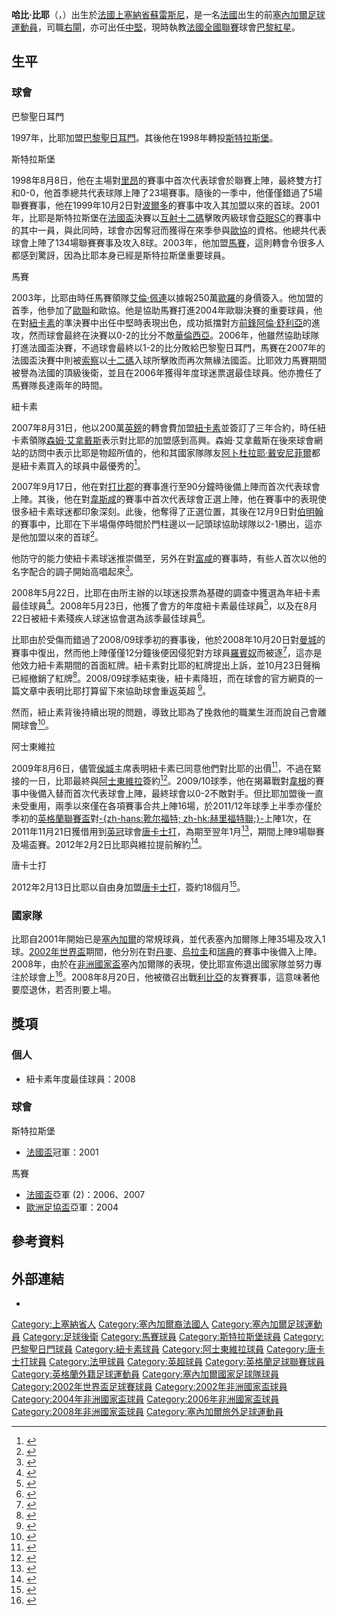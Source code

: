 {{noteta|G1=足球|G2=英超|G3=FAcup
|T=zh-hans:哈比布·贝耶; zh-hk:哈比·比耶;
|1=zh-hans:哈比布·贝耶; zh-hk:哈比·比耶;
|2=zh-hans:贝耶; zh-hk:比耶;
|3=zh-hans:巴黎圣日耳曼; zh-hk:巴黎聖日耳門;
|4=zh-hans:阿兰·希勒; zh-hk:阿倫·舒利亞;
|5=zh-hans:巴伦西亚; zh-hk:華倫西亞;
|6=zh-hans:索肖; zh-hk:索察;
|7=zh-hans:萨姆·阿勒代斯; zh-hk:森姆·艾拿戴斯;
|8=zh-hans:阿卜杜拉耶·迪亚涅-法耶; zh-hk:阿卜杜拉耶·戴安尼菲爾;
|9=zh-hans:罗比尼奥; zh-hk:羅賓奴;
}}
{{Football player infobox
|          playername = 哈比·比耶<br />''Habib Beye''
|               image = Habib Beye2 (cropped).jpg
|       image_size = 200
|            fullname = Habib Beye
|         dateofbirth = {{birth date and age|1977|10|19|df=y}}
|         cityofbirth = [[蘇雷斯尼|蘇雷斯尼]]
|      countryofbirth = [[法國|法國]]
|              height = {{Height|m=1.82}}
|         currentclub = [[唐卡士打足球會|唐卡士打]]
|            position = [[右閘|右閘]]、[[中堅|中堅]]
|          clubnumber = 41
|               years = 1997–1998<br />1998–2003<br />2003–2007<br />2007–2009<br />2009–2012 <br />2011–2012 <br />2012–
|               clubs = [[巴黎聖日耳門足球會|巴黎聖日耳門]]<br />[[斯特拉斯堡競賽足球會|斯特拉斯堡]]<br />[[馬賽足球會|馬賽]]<br />[[紐卡素足球會|紐卡素]]<br />[[阿士東維拉足球會|阿士東維拉]]<br />→ [[唐卡斯特流浪足球俱乐部|唐卡士打]]<br />[[唐卡斯特流浪足球俱乐部|唐卡士打]]
|         caps(goals) = {{0}}17 {{0}}(2)<br />134 {{0}}(8)<br />147 {{0}}(4)<br />{{0}}52 {{0}}(1)<br /> {{0|00}}9 {{0}}(0)<br /> {{0|00}}9 {{0}}(0)<br /> {{0|00}}0 {{0}}(0)
|       nationalyears = 2001–2008
|        nationalteam = [[塞內加爾國家足球隊|塞內加爾]]
| nationalcaps(goals) = {{0}}45 {{0}}(1)
|            pcupdate = 2012年2月15日 (三) 01:26 (UTC)
|            ntupdate = 2012年2月11日 (六) 11:38 (UTC)
}}
'''哈比·比耶'''（{{lang-fr|'''Habib Beye'''}}，{{bd|1977年|10月19日|catIdx=Beye, Habib}}）出生於[[法國|法國]][[上塞納省|上塞納省]][[蘇雷斯尼|蘇雷斯尼]]，是一名[[法國|法國]]出生的前[[塞內加爾|塞內加爾]][[足球|足球]][[運動員|運動員]]，司職[[右閘|右閘]]，亦可出任[[中堅|中堅]]，現時執教[[法國全國聯賽|法國全國聯賽]]球會[[紅星足球俱樂部|巴黎紅星]]。

== 生平 ==
=== 球會 ===
;巴黎聖日耳門
1997年，比耶加盟[[巴黎聖日耳門足球會|巴黎聖日耳門]]。其後他在1998年轉投[[斯特拉斯堡競賽足球會|斯特拉斯堡]]。

;斯特拉斯堡
1998年8月8日，他在主場對[[里昂足球會|里昂]]的賽事中首次代表球會於聯賽上陣，最終雙方打和0-0，他首季總共代表球隊上陣了23場賽事。隨後的一季中，他僅僅錯過了5場聯賽賽事，他在1999年10月2日對[[波爾多足球會|波爾多]]的賽事中攻入其加盟以來的首球。2001年，比耶是斯特拉斯堡在[[法國盃|法國盃]]決賽以[[互射十二碼|互射十二碼]]擊敗丙級球會[[亞眠SC|亞眠SC]]的賽事中的其中一員，與此同時，球會亦因奪冠而獲得在來季參與[[歐洲足協盃|歐協]]的資格。他總共代表球會上陣了134場聯賽賽事及攻入8球。2003年，他加盟[[馬賽足球會|馬賽]]，這則轉會令很多人都感到驚訝，因為比耶本身已經是斯特拉斯堡重要球員。

;馬賽
2003年，比耶由時任馬賽領隊[[艾倫·佩連|艾倫·佩連]]以據報250萬[[歐羅|歐羅]]的身價簽入。他加盟的首季，他參加了[[歐洲聯賽冠軍盃|歐聯]]和歐協。他是協助馬賽打進2004年歐聯決賽的重要球員，他在對[[紐卡素足球會|紐卡素]]的準決賽中出任中堅時表現出色，成功抵擋對方[[前鋒_(足球)|前鋒]][[阿倫·舒利亞|阿倫·舒利亞]]的進攻，然而球會最終在決賽以0-2的比分不敵[[華倫西亞足球會|華倫西亞]]。2006年，他雖然協助球隊打進法國盃決賽，不過球會最終以1-2的比分敗給巴黎聖日耳門，馬賽在2007年的法國盃決賽中則被[[索察足球會|索察]]以[[十二碼|十二碼]]入球所擊敗而再次無緣法國盃。比耶效力馬賽期間被譽為法國的頂級後衛，並且在2006年獲得年度球迷票選最佳球員。他亦擔任了馬賽隊長達兩年的時間。

;紐卡素
2007年8月31日，他以200萬[[英鎊|英鎊]]的轉會費加盟[[紐卡素足球會|紐卡素]]並簽訂了三年合約，時任紐卡素領隊[[森姆·艾拿戴斯|森姆·艾拿戴斯]]表示對比耶的加盟感到高興。森姆·艾拿戴斯在後來球會網站的訪問中表示比耶是物超所值的，他和其國家隊隊友[[阿卜杜拉耶·戴安尼菲爾|阿卜杜拉耶·戴安尼菲爾]]都是紐卡素買入的球員中最優秀的<ref>{{en}}{{cite news 
 |title=Marseille Skipper Completes Move 
 |author=Craig Hope 
 |url=http://www.nufc.premiumtv.co.uk/page/NewsDetail/0,,10278~1103823,00.html 
 |date=2007-08-31 
 |accessdate=2007-08-31 
 |publisher=Newcastle United 
 |deadurl=yes 
 |archiveurl=https://web.archive.org/web/20081006183222/http://www.nufc.premiumtv.co.uk/page/NewsDetail/0%2C%2C10278~1103823%2C00.html 
 |archivedate=2008-10-06 
 }}</ref>。

2007年9月17日，他在對[[打比郡足球會|打比郡]]的賽事進行至90分鐘時後備上陣而首次代表球會上陣。其後，他在對[[韋斯咸足球會|韋斯咸]]的賽事中首次代表球會正選上陣，他在賽事中的表現使很多紐卡素球迷都印象深刻。此後，他奪得了正選位置，其後在12月9日對[[伯明翰足球會|伯明翰]]的賽事中，比耶在下半場傷停時間於門柱邊以一記頭球協助球隊以2-1勝出，這亦是他加盟以來的首球<ref>{{en}}{{cite web 
|url=http://news.bbc.co.uk/sport1/hi/football/eng_prem/7122781.stm
|title=Newcastle 2-1 Birmingham
|publisher=BBC 
|date=8 December 2007 |accessdate=3 September 2009}}</ref>。

他防守的能力使紐卡素球迷推崇備至，另外在對[[富咸足球會|富咸]]的賽事時，有些人首次以他的名字配合{{Link-en|幸福的日子|Happy Days}}的調子開始高唱起來<ref>{{en}}{{cite web|url=http://news.bbc.co.uk/mobile/bbc_sport/features/740/74008/story7400810.shtml|title=Chants of the Season|publisher=BBC Sport|date=23 May 2008|accessdate=27 May 2009|archive-date=2009-08-11|archive-url=https://web.archive.org/web/20090811054634/http://news.bbc.co.uk/mobile/bbc_sport/features/740/74008/story7400810.shtml|dead-url=no}}</ref>。

2008年5月22日，比耶在由{{Link-en|紀事晚報|Evening Chronicle}}所主辦的以球迷投票為基礎的調查中獲選為年紐卡素最佳球員<ref>{{en}}{{cite web 
 |title=Beye tops Toon fans' end of season poll 
 |date=2008-05-22 
 |author=chroniclelive 
 |url=http://www.chroniclelive.co.uk/nufc/newcastle-united-news/2008/05/22/beye-tops-toon-fans-end-of-season-poll-72703-20947820/ 
 |accessdate=2009-11-03 
 |deadurl=yes 
 |archiveurl=https://web.archive.org/web/20081202233608/http://www.chroniclelive.co.uk/nufc/newcastle-united-news/2008/05/22/beye-tops-toon-fans-end-of-season-poll-72703-20947820/ 
 |archivedate=2008-12-02 
 }}</ref>。2008年5月23日，他獲了會方的年度紐卡素最佳球員<ref>{{en}}{{cite news
 |title       = NUFC Player Of The Season Result
 |author      = Craig Hope
 |url         = http://www.nufc.premiumtv.co.uk/page/NewsDetail/0,,10278~1318089,00.html
 |date        = 2008-05-23
 |accessdate  = 2008-05-23
 |deadurl     = yes
 |archiveurl  = https://web.archive.org/web/20080914214051/http://www.nufc.premiumtv.co.uk/page/NewsDetail/0%2C%2C10278~1318089%2C00.html
 |archivedate = 2008-09-14
}}</ref>，以及在8月22日被紐卡素殘疾人球迷協會選為該季最佳球員<ref>{{en}}{{cite news
 |title       = Habib Takes Toon Award
 |date        = 2008-08-22
 |author      = Newcastle United
 |url         = http://www.nufc.premiumtv.co.uk/page/NewsDetail/0,,10278~1373051,00.html
 |accessdate  = 2008-08-22
 |deadurl     = yes
 |archiveurl  = https://web.archive.org/web/20080828040107/http://www.nufc.premiumtv.co.uk/page/NewsDetail/0%2C%2C10278~1373051%2C00.html
 |archivedate = 2008-08-28
}}</ref>。

比耶由於受傷而錯過了2008/09球季初的賽事後，他於2008年10月20日對[[曼城足球會|曼城]]的賽事中復出，然而他上陣僅僅12分鐘後便因侵犯對方球員[[羅賓奴|羅賓奴]]而被逐<ref>{{en}}{{cite web
| title = Newcastle 2-2 Man City
| date = 2008-10-20
| author = BBC Sport
| url = http://news.bbc.co.uk/sport2/hi/football/eng_prem/7665104.stm
| accessdate = 2009-11-03
| archive-date = 2009-02-16
| archive-url = https://web.archive.org/web/20090216145553/http://news.bbc.co.uk/sport2/hi/football/eng_prem/7665104.stm
| dead-url = no
}}</ref>，這亦是他效力紐卡素期間的首面紅牌。紐卡素對比耶的紅牌提出上訴，並10月23日聲稱已經撤銷了紅牌<ref>{{en}}{{cite web
| title = Magpies win Beye red card appeal
| date = 2008-10-23
| author = BBC Sport
| url = http://news.bbc.co.uk/sport1/hi/football/teams/n/newcastle_united/7681218.stm
| accessdate = 2008-10-24}}</ref>。2008/09球季結束後，紐卡素降班，而在球會的官方網頁的一篇文章中表明比耶打算留下來協助球會重返英超 <ref>{{en}}{{cite news
 |title       = Beye nails colours to Magpie Mast
 |author      = Craig Hope
 |url         = http://www.nufc.premiumtv.co.uk/page/NewsDetail/0,,10278~1667147,00.html
 |date        = 2009-05-26
 |accessdate  = 2009-05-26
 |publisher   = Newcastle United
 |deadurl     = yes
 |archiveurl  = https://web.archive.org/web/20090528075706/http://www.nufc.premiumtv.co.uk/page/NewsDetail/0%2C%2C10278~1667147%2C00.html
 |archivedate = 2009-05-28
}}</ref>。

然而，紐止素背後持續出現的問題，導致比耶為了挽救他的職業生涯而說自己會離開球會<ref>{{en}}{{cite web
| title = Beye - I must leave Toon
| date = 2009-07-14
| author = Sky Sport
| url = http://www.skysports.com/story/0,19528,11688_5432691,00.html
| accessdate = 2009-11-03
| archive-date = 2009-09-19
| archive-url = https://web.archive.org/web/20090919145632/http://www.skysports.com/story/0,19528,11688_5432691,00.html
| dead-url = no
}}</ref>。

;阿士東維拉
2009年8月6日，儘管[[侯城足球會|侯城]]主席{{Link-en|保羅·杜芬|Paul Duffen}}表明紐卡素已同意他們對比耶的出價<ref>{{en}}{{cite web
| title = Newcastle accept Hull's Beye bid
| date = 2009-08-06
| author = BBC Sport
| url = http://news.bbc.co.uk/sport2/hi/football/teams/h/hull_city/8188633.stm
| accessdate = 2009-11-03
| archive-date = 2009-08-09
| archive-url = https://web.archive.org/web/20090809133028/http://news.bbc.co.uk/sport2/hi/football/teams/h/hull_city/8188633.stm
| dead-url = no
}}</ref>，不過在緊接的一日，比耶最終與[[阿士東維拉足球會|阿士東維拉]]簽約<ref>{{en}}{{cite web
| title = Villa swoop for Newcastle's Beye
| date = 2009-08-07
| author = BBC Sport
| url = http://news.bbc.co.uk/sport2/hi/football/teams/a/aston_villa/8190878.stm
| accessdate = 2009-11-03
| archive-date = 2009-08-12
| archive-url = https://web.archive.org/web/20090812052136/http://news.bbc.co.uk/sport2/hi/football/teams/a/aston_villa/8190878.stm
| dead-url = no
}}</ref>。2009/10球季，他在揭幕戰對[[韋根足球會|韋根]]的賽事中後備入替而首次代表球會上陣，最終球會以0-2不敵對手。但比耶加盟後一直未受重用，兩季以來僅在各項賽事合共上陣16場，於2011/12年球季上半季亦僅於季初的[[英格蘭聯賽盃|英格蘭聯賽盃]]對[[靴尔福特联足球俱乐部|-{zh-hans:靴尔福特; zh-hk:赫里福特聯;}-]]上陣1次，在2011年11月21日獲借用到[[英冠|英冠]]球會[[唐卡斯特流浪足球俱乐部|唐卡士打]]，為期至翌年1月<ref>{{cite news |language=en |url=http://news.bbc.co.uk/sport2/hi/football/15823870.stm |title=Habib Beye joins Doncaster on loan from Aston Villa |publisher=''[[BBC_Sport|BBC Sport]]'' |date=2011-11-21 |accessdate=2011-11-22 |archive-date=2011-11-23 |archive-url=https://web.archive.org/web/20111123082839/http://news.bbc.co.uk/sport2/hi/football/15823870.stm |dead-url=no }}</ref>，期間上陣9場聯賽及場盃賽。2012年2月2日比耶與維拉提前解約<ref>{{cite news |language=en |url=http://www.avfc.co.uk/page/NewsDetail/0,,10265~2598293,00.html |title=Defender Beye departs Villa by mutual consent |publisher=[[阿士東維拉足球會|''avfc.co.uk'']] |date=2012-02-02 |accessdate=2012-02-11 |deadurl=yes |archiveurl=https://web.archive.org/web/20120205001013/http://www.avfc.co.uk/page/NewsDetail/0%2C%2C10265~2598293%2C00.html |archivedate=2012-02-05 }}</ref>。

;唐卡士打
2012年2月13日比耶以自由身加盟[[唐卡斯特流浪足球俱乐部|唐卡士打]]，簽約18個月<ref>{{cite news |language=en |url=http://www.bbc.co.uk/sport/0/football/17018604 |title=Doncaster Rovers sign Habib Beye on permanent deal |publisher=''[[BBC_Sport|BBC Sport]]'' |date=2012-02-13 |accessdate=2012-02-15 |archive-date=2012-02-18 |archive-url=https://web.archive.org/web/20120218085645/http://www.bbc.co.uk/sport/0/football/17018604 |dead-url=no }}</ref>。

=== 國家隊 ===
比耶自2001年開始已是[[塞內加爾國家足球隊|塞內加爾]]的常規球員，並代表塞內加爾隊上陣35場及攻入1球。[[2002年世界盃|2002年世界盃]]期間，他分別在對[[丹麥國家足球隊|丹麥]]、[[烏拉圭國家足球隊|烏拉圭]]和[[瑞典國家足球隊|瑞典]]的賽事中後備入上陣。2008年，由於在[[非洲國家盃|非洲國家盃]]塞內加爾隊的表現，使比耶宣佈退出國家隊並努力專注於球會上<ref>{{en}}{{cite news 
| title = Beye ends Senegal career
| author = Eurosport
| url = http://uk.eurosport.yahoo.com/06022008/58/african-cup-nations-beye-ends-senegal-career.html
| date = 2008-02-06
| accessdate = 2008-02-06
| publisher = Yahoo Sports}}</ref>。2008年8月20日，他被徵召出戰[[利比亞國家足球隊|利比亞]]的友賽賽事，這意味著他要麼退休，若否則要上場。

== 獎項 ==
=== 個人 ===
* 紐卡素年度最佳球員：2008

=== 球會 ===
;斯特拉斯堡
* [[法國盃|法國盃]]冠軍：2001

;馬賽
* [[法國盃|法國盃]]亞軍 (2)：2006、2007
* [[歐洲足協盃|歐洲足協盃]]亞軍：2004

== 參考資料 ==
{{reflist}}

== 外部連結 ==
{{commonscat|Habib Beye}}
* {{soccerbase|id=21955|name=哈比·比耶}}

{{DEFAULTSORT:Beye, Habib}}
[[Category:上塞納省人|Category:上塞納省人]]
[[Category:塞內加爾裔法國人|Category:塞內加爾裔法國人]]
[[Category:塞內加爾足球運動員|Category:塞內加爾足球運動員]]
[[Category:足球後衛|Category:足球後衛]]
[[Category:馬賽球員|Category:馬賽球員]]
[[Category:斯特拉斯堡球員|Category:斯特拉斯堡球員]]
[[Category:巴黎聖日門球員|Category:巴黎聖日門球員]]
[[Category:紐卡素球員|Category:紐卡素球員]]
[[Category:阿士東維拉球員|Category:阿士東維拉球員]]
[[Category:唐卡士打球員|Category:唐卡士打球員]]
[[Category:法甲球員|Category:法甲球員]]
[[Category:英超球員|Category:英超球員]]
[[Category:英格蘭足球聯賽球員|Category:英格蘭足球聯賽球員]]
[[Category:英格蘭外籍足球運動員|Category:英格蘭外籍足球運動員]]
[[Category:塞內加爾國家足球隊球員|Category:塞內加爾國家足球隊球員]] 
[[Category:2002年世界盃足球賽球員|Category:2002年世界盃足球賽球員]]
[[Category:2002年非洲國家盃球員|Category:2002年非洲國家盃球員]]
[[Category:2004年非洲國家盃球員|Category:2004年非洲國家盃球員]]
[[Category:2006年非洲國家盃球員|Category:2006年非洲國家盃球員]]
[[Category:2008年非洲國家盃球員|Category:2008年非洲國家盃球員]]
[[Category:塞內加爾旅外足球運動員|Category:塞內加爾旅外足球運動員]]